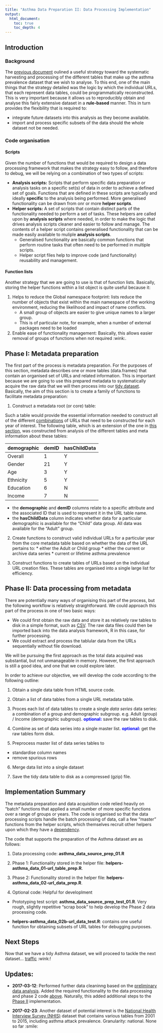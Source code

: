 ```yaml
---
title: "Asthma Data Preparation II: Data Processing Implementation"
output:
  html_document:
    toc: true
    toc_depth: 4
---    
```


## Introduction

### Background

The [previous document](https://github.com/drbulu/healthyAir_DSc_proj/blob/master/01_Data_Prep/asthma_data_source_prep_01.Rmd) oulined a useful strategy toward the systematic harvesting and processing of the different tables that make up the asthma prevalence dataset that we wish to analyse. To this end, one of the main things that the strategy detailed was the logic by which the individual URLs, that each represent data tables, could be programmatically reconstructed. This is very important because it allows us to reproducibly obtain and analyse this fairly extensive dataset in a **rule-based** manner. This in turn provides the flexibility that is required to: 

* integrate future datasets into this analysis as they become available.
* import and process specific subsets of the data should the whole dataset not be needed.

### Code organisation

#### Scripts

Given the number of functions that would be required to design a data processing framework that makes the strategy easy to follow, and therefore to debug, we will be relying on a combination of two types of scripts:

* **Analysis scripts:** Scripts that perform specific data preparation or analysis tasks on a specific set(s) of data in order to achieve a defined set of goals. Functions that are defined in these scripts are typically and ideally **specific** to the analysis being performed. More generalised functionality can be drawn from onr or more **helper scripts**.
* **Helper scripts:** A set of scripts that contain distinct parts of the functionality needed to perform a set of tasks. These helpers are called upon by **analysis scripts** where needed, in order to make the logic that drives analysis scripts cleaner and easier to follow and manage. The contents of a helper script contains generalised functionality that can be made easily available to muliple **analysis scripts**. 
    * Generalised functionality are basically common functions that perform routine tasks that often need to be performed in multiple scripts. 
    * Helper script files help to improve code (and functionality) reusability and management.

#### Function lists

Another strategy that we are going to use is that of function lists. Basically, storing the helper functions within a list object is quite useful because it:

1) Helps to reduce the Global namespace footprint: lists reduce the number of objects that exist within the main namespace of the working environment, reducing the likelihood and impact of name conflicts. 
    * A small group of objects are easier to give unique names to a larger group.
    * This is of particular note, for example, when a number of external packages need to be loaded
2) Enable ease of functionality management: Basically, this allows easier removal of groups of functions when not required :wink:.

## Phase I: Metadata preparation

The first part of the process is metadata preparation. For the purposes of this section, metadata describes one or more tables (data.frames) that contain an organised set of URLs and related information. This is important because we are going to use this prepared metadata to systematically acquire the raw data that we will then process into our [tidy dataset](https://cran.r-project.org/web/packages/tidyr/vignettes/tidy-data.html). Basically, the aim of this section is to create a family of functions to facilitate metadata preparation:

1. Construct a metadata root (or core) table: 

Such a table would provide the essential information needed to construct all of the different <u>combinations</u> of URLs that need to be constructed for each year of interest. The following table, which is an extension of the one in [this section](https://github.com/drbulu/healthyAir_DSc_proj/blob/master/01_Data_Prep/asthma_data_source_prep_01.Rmd#demographic-attributes), was constructed from analysis of the different tables and meta information about these tables:

| demographic     | demID | hasChildData |
|-----------------|-------|--------------|
| Overall         | 1     | Y            |
| Gender          | 21    | Y            |
| Age             | 3     | Y            |
| Ethnicity       | 5     | Y            |
| Education       | 6     | N            |
| Income          | 7     | N            |

* the **demographic** and **demID** columns relate to a specific attribute and the associated ID that is used to represent it in the URL table name.
* the **hasChildData** column indicates whether data for a particular demographic is available for the "Child" data group. All data was available for the "Adult" group.

2. Create functions to construct valid individual URLs for a particular year from the core metadata table based on whether the data of the URL pertains to:
        * either the Adult or Child group
        * either the current or archive data series
        * current or lifetime asthma prevalence
    
3. Construct functions to create tables of URLs based on the individual URL creation files. These tables are organised into a single large list for efficiency.

## Phase II: Data processing from metadata

There are potentially many ways of organising this part of the process, but the following workflow is relatively straightforward. We could approach this part of the process in one of two basic ways:

* We could first obtain the raw data and store it as relatively raw tables to disk in a simple format, such as [CSV](https://en.wikipedia.org/wiki/Comma-separated_values). The raw data files could then be imported back into the data analysis framework, R in this case, for further processing. 
* We could extract and process the tablular data from the URLs sequentially without file download.

We will be pursuing the first approach as the total data acquired was substantial, but not unmanageable in memory. However, the first approach is still a good idea, and one that we could explore later. 

In order to achieve our objective, we will develop the code according to the following outline:

1. Obtain a single data table from HTML source code.

2. Obtain a list of data tables from a single URL metadata table.

3. Proces each list of data tables to create a single _data series_ data series: a combination of a group and demographic subgroup. e.g. Adult (group) / Income (demographic subgroup). <b style="color:blue;">optional:</b> save the raw tables to disk.

4. Combine as set of data series into a single master list. <b style="color:blue;">optional:</b> get the raw tables form disk.

5. Preprocess master list of data series tables to 
* standardise column names
* remove spurious rows

6. Merge data list into a single dataset

7. Save the tidy data table to disk as a compressed (gzip) file.

## Implementation Summary<a href="implementation-summary"></a>

The metadata preparation and data acquisition code relied heavily on "batch" functions that applied a small number of more specific functions over a range of groups or years. The code is organised so that the data processing scripts handle the batch processing of data, call a few "master" functions from the helper scripts, which themselves recruit other helpers upon which they have a [dependency](https://en.wikipedia.org/wiki/Coupling_(computer_programming)).

The code that supports the preparation of the Asthma dataset are as follows:

1. Data processing code: **asthma_data_source_prep_01.R**

2. Phase 1: Functionality stored in the helper file: **helpers-asthma_data_01-url_table_prep.R**.

3. Phase 2: Functionality stored in the helper file: **helpers-asthma_data_02-url_data_prep.R**.

4. Optional code: Helpful for developlment

* Prototyping test script: **asthma_data_source_prep_test_01.R**. Very rough, slightly repetitive "scrap book" to help develop the Phase 2 data processing code.

* **helpers-asthma_data_02b-url_data_test.R**: contains one useful function for obtaining subsets of URL tables for debugging purposes.

## Next Steps

Now that we have a tidy Asthma dataset, we will proceed to tackle the next dataset... [traffic](https://github.com/drbulu/healthyAir_DSc_proj/blob/master/01_Data_Prep/traffic_data_source_prep_01.Rmd) :wink:!

## Updates:

* **2017-03-12**: Performed further data cleaninng based on the [preliminary data analysis](https://github.com/drbulu/healthyAir_DSc_proj/blob/master/02_Exploratory_Analysis/asthma-prelim_data_exploration-01.Rmd#further-cleanup). Added the required functionality to the data processing and phase 2 code [above](#implementation-summary). Naturally, this added additional steps to the [Phase II](#phase-ii-data-processing-from-metadata) implementation.

* **2017-02-23**: Another dataset of potential interest is the [National Health Interview Survey (NHIS)](https://www.cdc.gov/asthma/nhis/default.htm) dataset that contains various tables from 2001 to 2015, including asthma attack prevalence. Granularity: national.
None so far :smile:

<br/>